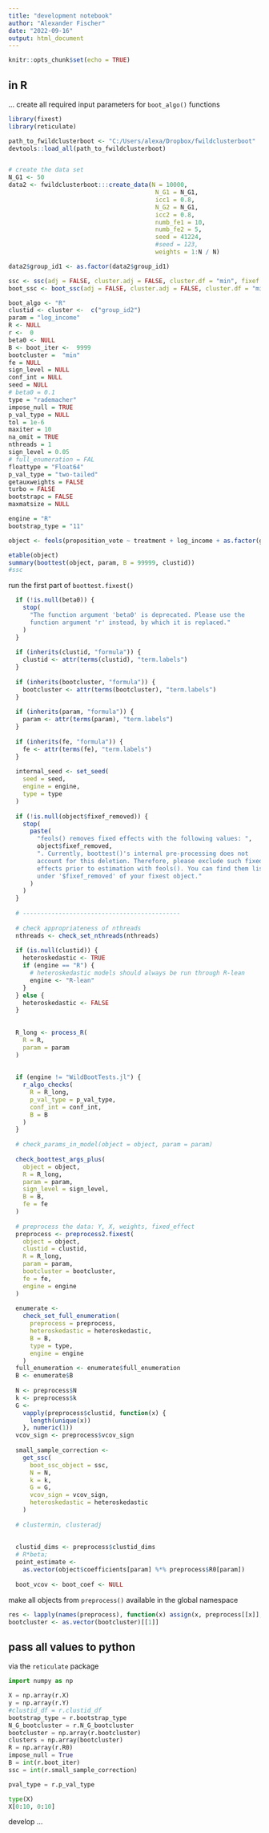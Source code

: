 ```yaml
---
title: "development notebook"
author: "Alexander Fischer"
date: "2022-09-16"
output: html_document
---
```


```r
knitr::opts_chunk$set(echo = TRUE)
```

## in R

... create all required input parameters for `boot_algo()` functions

```r
library(fixest)
library(reticulate)

path_to_fwildclusterboot <- "C:/Users/alexa/Dropbox/fwildclusterboot"
devtools::load_all(path_to_fwildclusterboot)


# create the data set
N_G1 <- 50
data2 <- fwildclusterboot:::create_data(N = 10000,
                                         N_G1 = N_G1,
                                         icc1 = 0.8,
                                         N_G2 = N_G1,
                                         icc2 = 0.8,
                                         numb_fe1 = 10,
                                         numb_fe2 = 5,
                                         seed = 41224,
                                         #seed = 123,
                                         weights = 1:N / N)

data2$group_id1 <- as.factor(data2$group_id1)

ssc <- ssc(adj = FALSE, cluster.adj = FALSE, cluster.df = "min", fixef.K = "none")
boot_ssc <- boot_ssc(adj = FALSE, cluster.adj = FALSE, cluster.df = "min", fixef.K = "none")

boot_algo <- "R"
clustid <- cluster <-  c("group_id2")
param = "log_income"
R <- NULL
r <-  0
beta0 <- NULL
B <- boot_iter <-  9999
bootcluster =  "min"
fe = NULL
sign_level = NULL
conf_int = NULL
seed = NULL
# beta0 = 0.1
type = "rademacher"
impose_null = TRUE
p_val_type = NULL
tol = 1e-6
maxiter = 10
na_omit = TRUE
nthreads = 1
sign_level = 0.05
# full_enumeration = FAL
floattype = "Float64"
p_val_type = "two-tailed"
getauxweights = FALSE
turbo = FALSE
bootstrapc = FALSE
maxmatsize = NULL

engine = "R"
bootstrap_type = "11"

object <- feols(proposition_vote ~ treatment + log_income + as.factor(group_id1), cluster = ~group_id1, data = voters)

etable(object)
summary(boottest(object, param, B = 99999, clustid))
#ssc
```

run the first part of `boottest.fixest()`

```r
  if (!is.null(beta0)) {
    stop(
      "The function argument 'beta0' is deprecated. Please use the
      function argument 'r' instead, by which it is replaced."
    )
  }
  
  if (inherits(clustid, "formula")) {
    clustid <- attr(terms(clustid), "term.labels")
  }
  
  if (inherits(bootcluster, "formula")) {
    bootcluster <- attr(terms(bootcluster), "term.labels")
  }
  
  if (inherits(param, "formula")) {
    param <- attr(terms(param), "term.labels")
  }
  
  if (inherits(fe, "formula")) {
    fe <- attr(terms(fe), "term.labels")
  }
  
  internal_seed <- set_seed(
    seed = seed,
    engine = engine,
    type = type
  )
  
  if (!is.null(object$fixef_removed)) {
    stop(
      paste(
        "feols() removes fixed effects with the following values: ",
        object$fixef_removed,
        ". Currently, boottest()'s internal pre-processing does not
        account for this deletion. Therefore, please exclude such fixed
        effects prior to estimation with feols(). You can find them listed
        under '$fixef_removed' of your fixest object."
      )
    )
  }
  
  # --------------------------------------------
  
  # check appropriateness of nthreads
  nthreads <- check_set_nthreads(nthreads)
  
  if (is.null(clustid)) {
    heteroskedastic <- TRUE
    if (engine == "R") {
      # heteroskedastic models should always be run through R-lean
      engine <- "R-lean"
    }
  } else {
    heteroskedastic <- FALSE
  }
  
  
  R_long <- process_R(
    R = R,
    param = param
  )
  
  
  if (engine != "WildBootTests.jl") {
    r_algo_checks(
      R = R_long,
      p_val_type = p_val_type,
      conf_int = conf_int,
      B = B
    )
  }
  
  # check_params_in_model(object = object, param = param)
  
  check_boottest_args_plus(
    object = object,
    R = R_long,
    param = param,
    sign_level = sign_level,
    B = B,
    fe = fe
  )
  
  # preprocess the data: Y, X, weights, fixed_effect
  preprocess <- preprocess2.fixest(
    object = object,
    clustid = clustid,
    R = R_long,
    param = param,
    bootcluster = bootcluster,
    fe = fe,
    engine = engine
  )
  
  enumerate <-
    check_set_full_enumeration(
      preprocess = preprocess,
      heteroskedastic = heteroskedastic,
      B = B,
      type = type,
      engine = engine
    )
  full_enumeration <- enumerate$full_enumeration
  B <- enumerate$B
  
  N <- preprocess$N
  k <- preprocess$k
  G <-
    vapply(preprocess$clustid, function(x) {
      length(unique(x))
    }, numeric(1))
  vcov_sign <- preprocess$vcov_sign
  
  small_sample_correction <-
    get_ssc(
      boot_ssc_object = ssc,
      N = N,
      k = k,
      G = G,
      vcov_sign = vcov_sign,
      heteroskedastic = heteroskedastic
    )
  
  # clustermin, clusteradj
  
  
  clustid_dims <- preprocess$clustid_dims
  # R*beta;
  point_estimate <-
    as.vector(object$coefficients[param] %*% preprocess$R0[param])
  
  boot_vcov <- boot_coef <- NULL

```

make all objects from `preprocess()` available in the global namespace

```r
res <- lapply(names(preprocess), function(x) assign(x, preprocess[[x]], envir = .GlobalEnv))
bootcluster <- as.vector(bootcluster)[[1]]
```

## pass all values to python

via the `reticulate` package

```python
import numpy as np

X = np.array(r.X)
y = np.array(r.Y)
#clustid_df = r.clustid_df
bootstrap_type = r.bootstrap_type
N_G_bootcluster = r.N_G_bootcluster
bootcluster = np.array(r.bootcluster)
clusters = np.array(bootcluster)
R = np.array(r.R0)
impose_null = True
B = int(r.boot_iter)
ssc = int(r.small_sample_correction)

pval_type = r.p_val_type

type(X)
X[0:10, 0:10]

```
develop ... 



